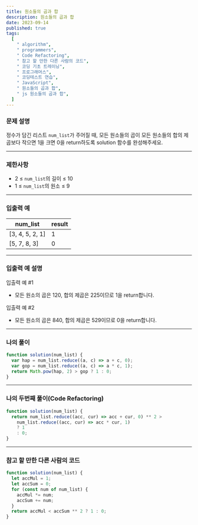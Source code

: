 ```yaml
---
title: 원소들의 곱과 합
description: 원소들의 곱과 합
date: 2023-09-14
published: true
tags:
  [
    " algorithm",
    " programmers",
    " Code Refactoring",
    " 참고 할 만한 다른 사람의 코드",
    " 코딩 기초 트레이닝",
    " 프로그래머스",
    " 코딩테스트 연습",
    " JavaScript",
    " 원소들의 곱과 합",
    " js 원소들의 곱과 합",
  ]
---
```


### 문제 설명

정수가 담긴 리스트 `num_list`가 주어질 때, 모든 원소들의 곱이 모든 원소들의 합의 제곱보다 작으면 1을 크면 0을 return하도록 solution 함수를 완성해주세요.

---

### 제한사항

- 2 ≤ `num_list`의 길이 ≤ 10
- 1 ≤ `num_list`의 원소 ≤ 9

---

### 입출력 예

| num_list        | result |
| --------------- | ------ |
| [3, 4, 5, 2, 1] | 1      |
| [5, 7, 8, 3]    | 0      |

---

### 입출력 예 설명

입출력 예 #1

- 모든 원소의 곱은 120, 합의 제곱은 225이므로 1을 return합니다.

입출력 예 #2

- 모든 원소의 곱은 840, 합의 제곱은 529이므로 0을 return합니다.

---

### 나의 풀이

```jsx
function solution(num_list) {
  var hap = num_list.reduce((a, c) => a + c, 0);
  var gop = num_list.reduce((a, c) => a * c, 1);
  return Math.pow(hap, 2) > gop ? 1 : 0;
}
```

---

### 나의 두번째 풀이(Code Refactoring)

```jsx
function solution(num_list) {
  return num_list.reduce((acc, cur) => acc + cur, 0) ** 2 >
    num_list.reduce((acc, cur) => acc * cur, 1)
    ? 1
    : 0;
}
```

---

### 참고 할 만한 다른 사람의 코드

```jsx
function solution(num_list) {
  let accMul = 1;
  let accSum = 0;
  for (const num of num_list) {
    accMul *= num;
    accSum += num;
  }
  return accMul < accSum ** 2 ? 1 : 0;
}
```
